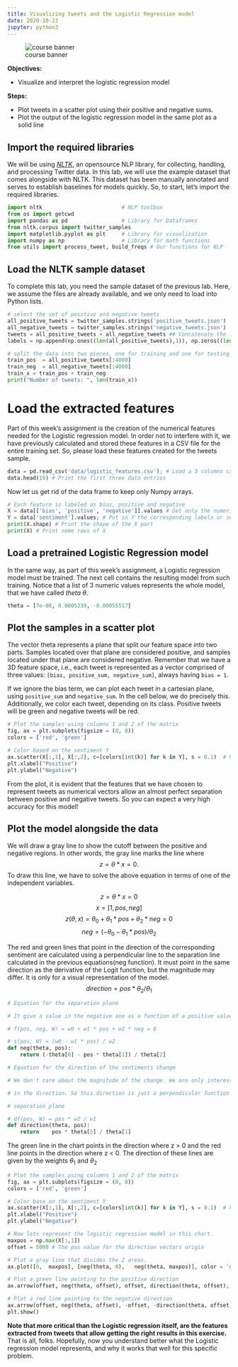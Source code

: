 ```yaml
---
title: Visualizing tweets and the Logistic Regression model
date: 2020-10-23
jupyter: python3
---
```


![course banner](img/course-banner.jpg){.column-margin group="slides"}

**Objectives:**

-  Visualize and interpret the logistic regression model

**Steps:**

- Plot tweets in a scatter plot using their positive and negative sums.
- Plot the output of the logistic regression model in the same plot as a solid line

## Import the required libraries

We will be using [*NLTK*](http://www.nltk.org/howto/twitter.html), an opensource NLP library, for collecting, handling, and processing Twitter data. In this lab, we will use the example dataset that comes alongside with NLTK. This dataset has been manually annotated and serves to establish baselines for models quickly. 
So, to start, let's import the required libraries. 

```python
import nltk                         # NLP toolbox
from os import getcwd
import pandas as pd                 # Library for Dataframes 
from nltk.corpus import twitter_samples 
import matplotlib.pyplot as plt     # Library for visualization
import numpy as np                  # Library for math functions
from utils import process_tweet, build_freqs # Our functions for NLP
```
## Load the NLTK sample dataset

To complete this lab, you need the sample dataset of the previous lab. Here, we assume the files are already available, and we only need to load into Python lists.

```python

# select the set of positive and negative tweets
all_positive_tweets = twitter_samples.strings('positive_tweets.json')
all_negative_tweets = twitter_samples.strings('negative_tweets.json')
tweets = all_positive_tweets + all_negative_tweets ## Concatenate the lists. 
labels = np.append(np.ones((len(all_positive_tweets),1)), np.zeros((len(all_negative_tweets),1)), axis = 0)

# split the data into two pieces, one for training and one for testing (validation set) 
train_pos  = all_positive_tweets[:4000]
train_neg  = all_negative_tweets[:4000]
train_x = train_pos + train_neg 
print("Number of tweets: ", len(train_x))
```

# Load the extracted features
Part of this week's assignment is the creation of the numerical features needed for the Logistic regression model. In order not to interfere with it, we have previously calculated and stored these features in a CSV file for the entire training set.
So, please load these features created for the tweets sample.

```python
data = pd.read_csv('data/logistic_features.csv'); # Load a 3 columns csv file using pandas function
data.head(10) # Print the first three data entries
```

Now let us get rid of the data frame to keep only Numpy arrays.

```python

# Each feature is labeled as bias, positive and negative
X = data[['bias', 'positive', 'negative']].values # Get only the numerical values of the dataframe
Y = data['sentiment'].values; # Put in Y the corresponding labels or sentiments
print(X.shape) # Print the shape of the X part
print(X) # Print some rows of X
```

## Load a pretrained Logistic Regression model

In the same way, as part of this week's assignment, a Logistic regression model must be trained. The next cell contains the resulting model from such training. Notice that a list of 3 numeric values represents the whole model, that we have called _theta_ $\theta$.
```python
theta = [7e-08, 0.0005239, -0.00055517]
```

## Plot the samples in a scatter plot

The vector theta represents a plane that split our feature space into two parts. Samples located over that plane are considered positive, and samples located under that plane are considered negative. Remember that we have a 3D feature space, i.e., each tweet is represented as a vector comprised of three values: `[bias, positive_sum, negative_sum]`, always having `bias = 1`. 

If we ignore the bias term, we can plot each tweet in a cartesian plane, using `positive_sum` and `negative_sum`. In the cell below, we do precisely this. Additionally, we color each tweet, depending on its class. Positive tweets will be green and negative tweets will be red.

```python

# Plot the samples using columns 1 and 2 of the matrix
fig, ax = plt.subplots(figsize = (8, 8))
colors = ['red', 'green']

# Color based on the sentiment Y
ax.scatter(X[:,1], X[:,2], c=[colors[int(k)] for k in Y], s = 0.1)  # Plot a dot for each pair of words
plt.xlabel("Positive")
plt.ylabel("Negative")
```

From the plot, it is evident that the features that we have chosen to represent tweets as numerical vectors allow an almost perfect separation between positive and negative tweets. So you can expect a very high accuracy for this model! 

## Plot the model alongside the data

We will draw a gray line to show the cutoff between the positive and negative regions. In other words, the gray line marks the line where $$ z = \theta * x = 0.$$
To draw this line, we have to solve the above equation in terms of one of the independent variables.

$$
 z = \theta * x = 0
 $$
$$
 x = [1, pos, neg]
  $$
$$
 z(\theta, x) = \theta_0+ \theta_1 * pos + \theta_2 * neg = 0 
 $$
$$
 neg = (-\theta_0 - \theta_1 * pos) / \theta_2 
 $$

The red and green lines that point in the direction of the corresponding sentiment are calculated using a perpendicular line to the separation line calculated in the previous equations(neg function). It must point in the same direction as the derivative of the Logit function, but the magnitude may differ. It is only for a visual representation of the model. 
$$direction = pos * \theta_2 / \theta_1$$
```python

# Equation for the separation plane

# It give a value in the negative axe as a function of a positive value

# f(pos, neg, W) = w0 + w1 * pos + w2 * neg = 0

# s(pos, W) = (w0 - w1 * pos) / w2
def neg(theta, pos):
    return (-theta[0] - pos * theta[1]) / theta[2]

# Equation for the direction of the sentiments change

# We don't care about the magnitude of the change. We are only interested 

# in the direction. So this direction is just a perpendicular function to the 

# separation plane

# df(pos, W) = pos * w2 / w1
def direction(theta, pos):
    return    pos * theta[2] / theta[1]
```
The green line in the chart points in the direction where z > 0 and the red line points in the direction where z < 0. The direction of these lines are given by the weights $\theta_1$ and $\theta_2$
```python

# Plot the samples using columns 1 and 2 of the matrix
fig, ax = plt.subplots(figsize = (8, 8))
colors = ['red', 'green']

# Color base on the sentiment Y
ax.scatter(X[:,1], X[:,2], c=[colors[int(k)] for k in Y], s = 0.1)  # Plot a dot for each pair of words
plt.xlabel("Positive")
plt.ylabel("Negative")

# Now lets represent the logistic regression model in this chart. 
maxpos = np.max(X[:,1])
offset = 5000 # The pos value for the direction vectors origin

# Plot a gray line that divides the 2 areas.
ax.plot([0,  maxpos], [neg(theta, 0),   neg(theta, maxpos)], color = 'gray') 

# Plot a green line pointing to the positive direction
ax.arrow(offset, neg(theta, offset), offset, direction(theta, offset), head_width=500, head_length=500, fc='g', ec='g')

# Plot a red line pointing to the negative direction
ax.arrow(offset, neg(theta, offset), -offset, -direction(theta, offset), head_width=500, head_length=500, fc='r', ec='r')
plt.show()
```
**Note that more critical than the Logistic regression itself, are the features extracted from tweets that allow getting the right results in this exercise.**
That is all, folks. Hopefully, now you understand better what the Logistic regression model represents, and why it works that well for this specific problem. 
